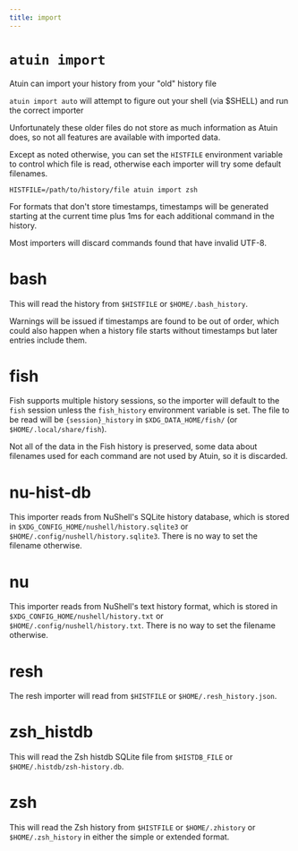 ```yaml
---
title: import
---
```


# `atuin import`

Atuin can import your history from your "old" history file

`atuin import auto` will attempt to figure out your shell (via \$SHELL) and run
the correct importer

Unfortunately these older files do not store as much information as Atuin does,
so not all features are available with imported data.

Except as noted otherwise, you can set the `HISTFILE` environment variable to
control which file is read, otherwise each importer will try some default filenames.

```
HISTFILE=/path/to/history/file atuin import zsh
```

For formats that don't store timestamps, timestamps will be generated starting at
the current time plus 1ms for each additional command in the history.

Most importers will discard commands found that have invalid UTF-8.

# bash

This will read the history from `$HISTFILE` or `$HOME/.bash_history`.

Warnings will be issued if timestamps are found to be out of order, which could also
happen when a history file starts without timestamps but later entries include them.

# fish

Fish supports multiple history sessions, so the importer will default to the `fish`
session unless the `fish_history` environment variable is set. The file to be read
will be `{session}_history` in `$XDG_DATA_HOME/fish/` (or `$HOME/.local/share/fish`).

Not all of the data in the Fish history is preserved, some data about filenames used
for each command are not used by Atuin, so it is discarded.

# nu-hist-db

This importer reads from NuShell's SQLite history database, which is stored in 
`$XDG_CONFIG_HOME/nushell/history.sqlite3` or `$HOME/.config/nushell/history.sqlite3`.
There is no way to set the filename otherwise.

# nu

This importer reads from NuShell's text history format, which is stored in 
`$XDG_CONFIG_HOME/nushell/history.txt` or `$HOME/.config/nushell/history.txt`.
There is no way to set the filename otherwise.

# resh

The resh importer will read from `$HISTFILE` or `$HOME/.resh_history.json`.

# zsh_histdb

This will read the Zsh histdb SQLite file from `$HISTDB_FILE` or
`$HOME/.histdb/zsh-history.db`.

# zsh

This will read the Zsh history from `$HISTFILE` or `$HOME/.zhistory`
or `$HOME/.zsh_history` in either the simple or extended format.
